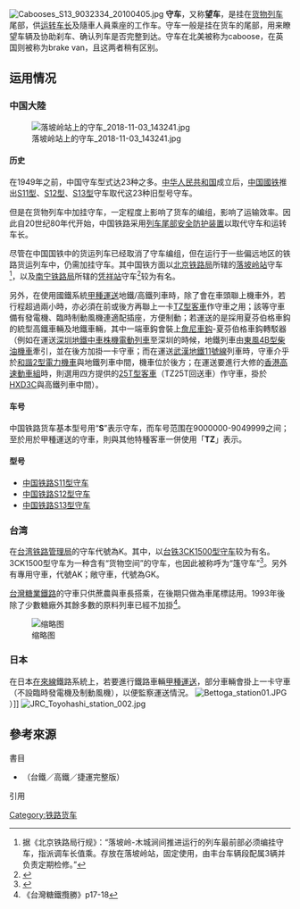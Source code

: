 {{globalize|time=2015-09-01T10:33:28+00:00}}

[[File:Cabooses_S13_9032334_20100405.jpg|thumb]]
'''守车'''，又称'''望车'''，是挂在[[货物列车|货物列车]]尾部，供[[車長|运转车长]]及隨車人員乘座的工作车。守车一般是挂在货车的尾部，用来瞭望车辆及协助刹车、确认列车是否完整到达。守车在北美被称为caboose，在英国则被称为brake van，且这两者稍有区别。

== 运用情况 ==
=== 中国大陸 ===
[[File:落坡岭站上的守车_2018-11-03_143241.jpg|thumb]]
==== 历史 ====
在1949年之前，中国守车型式达23种之多。[[中华人民共和国|中华人民共和国]]成立后，[[中国国家铁路集团|中国國铁]]推出[[中国铁路S11型守车|S11型]]、[[中国铁路S12型守车|S12型]]、[[中国铁路S13型守车|S13型]]守车取代这23种旧型号守车。

但是在货物列车中加挂守车，一定程度上影响了货车的编组，影响了运输效率。因此自20世纪80年代开始，中国铁路采用[[列车尾部安全防护装置|列车尾部安全防护装置]]以取代守车和运转车长。

尽管在中国国铁中的货运列车已经取消了守车编组，但在运行于一些偏远地区的铁路货运列车中，仍需加挂守车。其中国铁方面以[[中国铁路北京局集团|北京铁路局]]所辖的[[落坡岭站|落坡岭站]]守车<ref>据《北京铁路局行规》：“落坡岭-木城涧间推进运行的列车最前部必须编挂守车，指派调车长值乘。存放在落坡岭站，固定使用，由丰台车辆段配属3辆并负责定期检修。”</ref>，以及[[中国铁路南宁局集团|南宁铁路局]]所辖的[[凭祥站|凭祥站]]守车<ref>{{Cite web |url=http://www.nntlj.com/staticpages/20121025/nt5088fd57-2700032.shtml |title=中越国际联运和代守棚车说“再见”_南宁铁路局 |access-date=2014-05-17 |archive-date=2014-05-17 |archive-url=https://web.archive.org/web/20140517222114/http://www.nntlj.com/staticpages/20121025/nt5088fd57-2700032.shtml |dead-url=yes }}</ref>较为有名。

另外，在使用國鐵系統[[車輛運送|甲種運送]]地鐵/高鐵列車時，除了會在車頭聯上機車外，若行程超過兩小時，亦必須在前或後方再聯上一卡[[中国铁路TZ客车|TZ型客車]]作守車之用；該等守車備有發電機、臨時制動風機連適配插座，方便制動；若運送的是採用夏芬伯格車鈎的統型高鐵車輛及地鐵車輛，其中一端車鈎會裝上[[詹尼車鈎|詹尼車鈎]]-夏芬伯格車鈎轉駁器（例如在運送[[深圳地鐵中車株機電動列車|深圳地鐵中車株機電動列車]]至深圳的時候，地鐵列車由[[東風4B型柴油機車|東風4B型柴油機車]]牽引，並在後方加掛一卡守車；而在運送[[武漢地鐵11號線|武漢地鐵11號線]]列車時，守車介乎於[[和諧2型電力機車|和諧2型電力機車]]與地鐵列車中間，機車位於後方；在運送要進行大修的[[香港高速動車組|香港高速動車組]]時，則選用四方提供的[[25T型客車|25T型客車]]（TZ25T回送車）作守車，掛於[[和谐3C型电力机车|HXD3C]]與高鐵列車中間）。

==== 车号 ====
中国铁路货车基本型号用“'''S'''”表示守车，而车号范围在9000000-9049999之间；至於用於甲種運送的守車，則與其他特種客車一併使用「'''TZ'''」表示。

==== 型号 ====
*[[中国铁路S11型守车|中国铁路S11型守车]]
*[[中国铁路S12型守车|中国铁路S12型守车]]
*[[中国铁路S13型守车|中国铁路S13型守车]]

=== 台湾 ===
在[[台湾铁路管理局|台湾铁路管理局]]的守车代號為K。其中，以[[台铁3CK1500型守车|台铁3CK1500型守车]]较为有名。3CK1500型守车为一种含有“货物空间”的守车，也因此被称呼为“篷守车”<ref>{{Harvtxt|蘇昭旭|2009|pp=200-201}}</ref>。另外有專用守車，代號AK；敞守車，代號為GK。

[[台灣糖業鐵路|台灣糖業鐵路]]的守車只供蔗農與車長搭乘，在後期只做為車尾標誌用。1993年後除了少數糖廠外其餘多數的原料列車已經不加掛<ref>《台灣糖鐵攬勝》p17-18</ref>。

[[File:TRA_3CK1573.JPG|缩略图]]

=== 日本 ===
在日本[[在來線|在來線]]鐵路系統上，若要進行鐵路車輛[[車輛運送|甲種運送]]，部分車輛會掛上一卡守車（不設臨時發電機及制動風機），以便監察運送情況。
[[File:Bettoga_station01.JPG|right]]）]]
[[File:JRC_Toyohashi_station_002.jpg|right]]

==參考來源==
;書目
*{{clref|蘇昭旭|2009| ref= {{cite isbn|9789867112989 | ref=harv|noedit}}}}（台鐵／高鐵／捷運完整版）

;引用
{{Reflist |1|refs=
}}

{{Commonscat|Cabooses}}
[[Category:铁路货车|Category:铁路货车]]
